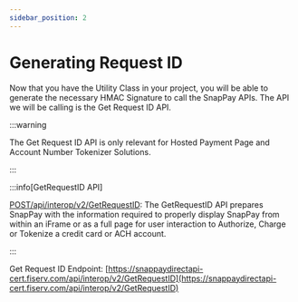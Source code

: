 ```yaml
---
sidebar_position: 2
---
```


# Generating Request ID

Now that you have the Utility Class in your project, you will be able to generate the necessary HMAC
Signature to call the SnapPay APIs. The API we will be calling is the Get Request ID API.

:::warning

The Get Request ID API is only relevant for Hosted Payment Page and Account Number Tokenizer
Solutions.

:::

:::info[GetRequestID API]

[POST/api/interop/v2/GetRequestID](https://developer.fiserv.com/product/SnapPay/api/?type=post&path=/api/interop/v2/GetRequestID&branch=main&version=V2): The GetRequestID API prepares SnapPay with the information
required to properly display SnapPay from within an iFrame or as a full page for user interaction to
Authorize, Charge or Tokenize a credit card or ACH account.

:::

Get Request ID Endpoint: [https://snappaydirectapi-cert.fiserv.com/api/interop/v2/GetRequestID](https://snappaydirectapi-cert.fiserv.com/api/interop/v2/GetRequestID)